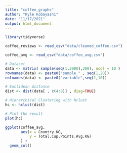 ```yaml
---
title: "coffee_graphs"
author: "Kyle Kobayashi"
date: "11/17/2021"
output: html_document
---
```


```r
library(tidyverse)
```


```r
coffee_reviews <- read_csv("data/cleaned_coffee.csv")

coffee_avg <- read_csv("data/coffee_avg.csv")

```


```r

# Dataset 
data <- matrix( sample(seq(1,2000),200), ncol = 10 )
rownames(data) <- paste0("sample_" , seq(1,20))
colnames(data) <- paste0("variable",seq(1,10))

# Euclidean distance
dist <- dist(data[ , c(4:8)] , diag=TRUE)

# Hierarchical Clustering with hclust
hc <- hclust(dist)

# Plot the result
plot(hc)

```
```r

ggplot(coffee_avg,
       aes(x = Country.KG,
           y = Total.Cup.Points.Avg.KG)
       ) +
  geom_col()

```
